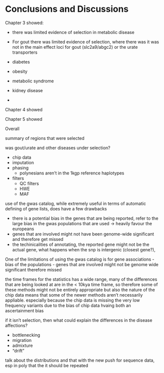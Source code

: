 # Conclusions and Discussions


Chapter 3 showed:

- there was limited evidence of selection in metabolic disease
- For gout there was limited evidence of selection, where there was it was not in the main effect loci for gout (slc2a9/abgc2) or the urate transporters
- diabetes
- obesity
- metabolic syndrome
- kidney disease

-

Chapter 4 showed

Chapter 5 showed


Overall



summary of regions that were selected

was gout/urate and other diseases under selection?




- chip data
- imputation
- phasing
    - polynesians aren't in the 1kgp reference haplotypes
- filters
    - QC filters
    - HWE
    - MAF
    
use of the gwas catalog, while extremely useful in terms of automatic defining of gene lists, does have a few drawbacks

- there is a potential bias in the genes that are being reported, refer to the large bias in the gwas populations that are used -> heavily favour the europeans
- genes that are involved might not have been genome-wide significant and therefore get missed
- the techinicalities of annotating, the reported gene might not be the actual gene, what happens when the snp is intergenic (closest gene?),  

    
One of the limitations of using the gwas catalog is for gene associations
- bias of the populations
- genes that are involved might not be genome wide significant therefore missed

the time frames for the statistics has a wide range, many of the differences that are being looked at are in the < 10kya time frame, so therefore some of these methods might not be entirely appropriate but also the nature of the chip data means that some of the newer methods aren't necessarily appliable. especially because the chip data is missing the very low frequency variants due to the bias of chip data hvaing both an ascertainment bias

if it isn't selection, then what could explain the differences in the disease affections?

- bottlenecking
- migration
- admixture
- "drift"

talk about the distributions and that with the new push for sequence data, esp in poly that the it should be repeated